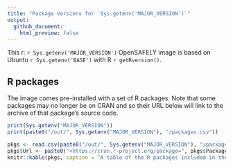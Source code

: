```yaml
---
title: "Package Versions for `Sys.getenv('MAJOR_VERSION')`"
output:
  github_document:
    html_preview: false
---
```


This r: `r Sys.getenv('MAJOR_VERSION')` OpenSAFELY image is based on Ubuntu `r Sys.getenv('BASE')` with R `r getRversion()`.

## R packages

The image comes pre-installed with a set of R packages.
Note that some packages may no longer be on CRAN and so their URL below will link to the archive of that package's source code.

```r
print(Sys.getenv("MAJOR_VERSION"))
print(paste0("/out/", Sys.getenv("MAJOR_VERSION"), "/packages.csv"))

pkgs <- read.csv(paste0("/out/", Sys.getenv("MAJOR_VERSION"), "/packages.csv"), header = TRUE)
pkgs$Url <- paste0("<https://cran.r-project.org/package=", pkgs$Package, ">")
knitr::kable(pkgs, caption = "A table of the R packages included in the image.")
```
